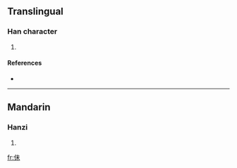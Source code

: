 ==Translingual==

===Han character===
{{Han char|rn=9|rad=人|as=05|sn=7|four=|canj=人十木 (OJD)}}

# {{defn|Han|sort=人05}}

====References====
* {{Han ref|kx=0097.200|dkj=00494|dj=0206.080|hdz=10129.070|uh=4F45|ud=20293}}

----

==Mandarin==

===Hanzi===
{{cmn-hanzi|pin=[[mài]] ([[mai4]])|wg=mai<sup>4</sup>}}

# {{defn|Mandarin}}

[[fr:佅]]